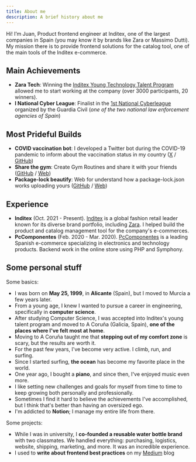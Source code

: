 ```yaml
---
title: About me
description: A brief history about me
---
```


Hi! I’m Juan, Product frontend engineer at Inditex, one of the largest companies in Spain (you may know it by brands like Zara or Massimo Dutti). My mission there is to provide frontend solutions for the catalog tool, one of the main tools of the Inditex e-commerce.

## Main Achievements

- **Zara Tech**: Winning the [Inditex Young Technology Talent Program](https://www.zaratalent.com/es/tech/) allowed me to start working at the company (over 3000 participants, 20 winners).
- **I National Cyber League**: Finalist in the [1st National Cyberleague](https://www.um.es/web/informatica/inicio/-/asset_publisher/9oPl8OoMB0qA/content/final-de-la-i-national-cyberleague) organized by the Guardia Civil (*one of the two national law enforcement agencies of Spain*)

## Most Prideful Builds

- **COVID vaccination bot**: I developed a Twitter bot during the COVID-19 pandemic to inform about the vaccination status in my country ([X](https://twitter.com/CovidVacunaES) / [GitHub](https://github.com/juanoa/vacunas-bot))
- **Share the gym**: Create Gym Routines and share it with your friends ([GitHub](https://github.com/juanoa/share-the-gym) / [Web](https://share-the-gym.vercel.app/))
- **Package-lock beautify**: Web for understand how a package-lock.json works uploading yours ([GitHub](https://github.com/juanoa/package-lock-beautify) / [Web](https://package-lock-beautify.vercel.app/))

## Experience

- **Inditex** (Oct. 2021 - Present). [Inditex](https://www.inditex.com/) is a global fashion retail leader known for its diverse brand portfolio, including [Zara](https://www.zara.com/). I helped build the product and catalog management tool for the company's e-commerces.
- **PcComponentes** (Feb. 2020 - Mar. 2020). [PcComponentes](https://www.pccomponentes.com/) is a leading Spanish e-commerce specializing in electronics and technology products. Backend work in the online store using PHP and Symphony.

## Some personal stuff

Some basics:

- I was born on **May 25, 1999**, in **Alicante** (Spain), but I moved to Murcia a few years later.
- From a young age, I knew I wanted to pursue a career in engineering, specifically in **computer science**.
- After studying Computer Science, I was accepted into Inditex's young talent program and moved to A Coruña (Galicia, Spain), **one of the places where I've felt most at home**.
- Moving to A Coruña taught me that **stepping out of my comfort zone** is scary, but the results are worth it.
- For the past few years, I've become very active. I climb, run, and surfing.
- Since I started surfing, **the ocean** has become my favorite place in the world.
- One year ago, I bought a **piano**, and since then, I've enjoyed music even more.
- I like setting new challenges and goals for myself from time to time to keep growing both personally and professionally.
- Sometimes I find it hard to believe the achievements I've accomplished, but I think that's better than having an oversized ego.
- I'm addicted to **Notion**; I manage my entire life from there.

Some projects:

- While I was in university, I **co-founded a reusable water bottle brand** with two classmates. We handled everything: purchasing, logistics, website, shipping, marketing, and more. It was an incredible experience.
- I used to **write about frontend best practices** on my [Medium](https://medium.com/@juanoa) blog
